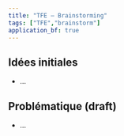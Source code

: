 ```yaml
---
title: "TFE – Brainstorming"
tags: ["TFE","brainstorm"]
application_bf: true
---
```


## Idées initiales
- …

## Problématique (draft)
- …
